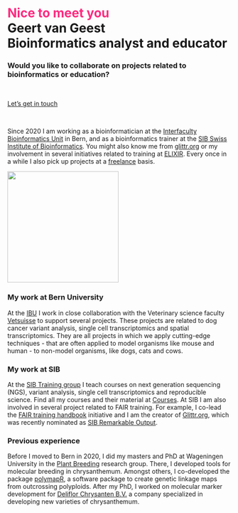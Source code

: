 

# <span style='color:#ff2a7fff'>Nice to meet you</span><br>Geert van Geest<br>Bioinformatics analyst and educator

### Would you like to collaborate on projects related to bioinformatics or education? 

<br>

[Let's get in touch](mailto:geert@vangeestconsultancy.com){.btn .btn-primary .btn-lg}


<br>

Since 2020 I am working as a bioinformatician at the [Interfaculty Bioinformatics Unit](https://www.bioinformatics.unibe.ch/) in Bern, and as a bioinformatics trainer at the [SIB Swiss Institute of Bioinformatics](https://www.sib.swiss). You might also know me from [glittr.org](https://glittr.org) or my involvement in several initiatives related to training at [ELIXIR](https://elixir-europe.org/). Every once in a while I also pick up projects at a [freelance](freelance.qmd) basis. 

![](img/IBU_Foto_GvG2_lowdef.jpg){width=250}

### My work at Bern University

At the [IBU](https://www.bioinformatics.unibe.ch/) I work in close collaboration with the Veterinary science faculty [Vetsuisse](https://www.vetsuisse.unibe.ch/) to support several projects. These projects are related to dog cancer variant analysis, single cell transcriptomics and spatial transcriptomics. They are all projects in which we apply cutting-edge techniques - that are often applied to model organisms like mouse and human - to non-model organisms, like dogs, cats and cows. 

### My work at SIB

At the [SIB Training group](https://www.sib.swiss/training-group) I teach courses on next generation sequencing (NGS), variant analysis, single cell transcriptomics and reproducible science. Find all my courses and their material at [Courses](courses.qmd). At SIB I am also involved in several project related to FAIR training. For example, I co-lead the [FAIR training handbook](https://elixir-europe-training.github.io/ELIXIR-TrP-FAIR-training-handbook/) initiative and I am the creator of [Glittr.org](https://glittr.org), which was recently nominated as [SIB Remarkable Output](https://www.sib.swiss/news/discover-the-sib-remarkable-outputs-2023). 

### Previous experience

Before I moved to Bern in 2020, I did my masters and PhD at Wageningen University in the [Plant Breeding](https://www.wur.nl/en/research-results/research-institutes/plant-research/plant-breeding.htm) research group. There, I developed tools for molecular breeding in chrysanthemum. Amongst others, I co-developed the package [polymapR](https://cran.r-project.org/web/packages/polymapR/index.html), a software package to create genetic linkage maps from outcrossing polyploids. After my PhD, I worked on molecular marker development for [Deliflor Chrysanten B.V.](https://deliflor.nl) a company specialized in developing new varieties of chrysanthemum. 
